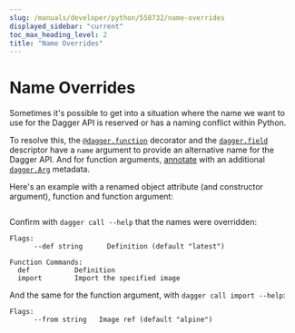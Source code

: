 ```yaml
---
slug: /manuals/developer/python/558732/name-overrides
displayed_sidebar: "current"
toc_max_heading_level: 2
title: "Name Overrides"
---
```



# Name Overrides


Sometimes it's possible to get into a situation where the name we want to use
for the Dagger API is reserved or has a naming conflict within Python.

To resolve this, the [`@dagger.function`][@function] decorator and the
[`dagger.field`][dag-field] descriptor have a `name` argument to provide
an alternative name for the Dagger API. And for function arguments,
[annotate][Annotated] with an additional [`dagger.Arg`][dag-arg] metadata.

Here's an example with a renamed object attribute (and constructor argument),
function and function argument:

```python file=./snippets/name-overrides/main.py
```

Confirm with `dagger call --help` that the names were overridden:

```
Flags:
      --def string      Definition (default "latest")

Function Commands:
  def           Definition
  import        Import the specified image
```

And the same for the function argument, with `dagger call import --help`:

```
Flags:
      --from string   Image ref (default "alpine")
```

[@function]: https://dagger-io.readthedocs.io/en/latest/module.html#dagger.function
[dag-field]: https://dagger-io.readthedocs.io/en/latest/module.html#dagger.field
[dag-arg]: https://dagger-io.readthedocs.io/en/latest/module.html#dagger.Arg
[Annotated]: https://docs.python.org/3/library/typing.html#typing.Annotated
